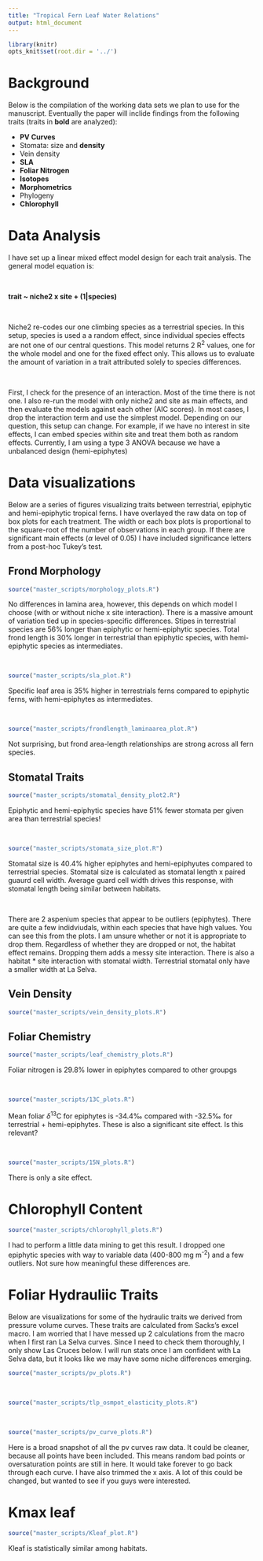 ```yaml
---
title: "Tropical Fern Leaf Water Relations"
output: html_document
---
```


```r
library(knitr)
opts_knit$set(root.dir = '../')
```

# Background

Below is the compilation of the working data sets we plan to use for the manuscript. Eventually the paper will inclide findings from the following traits (traits in **bold** are analyzed):

* **PV Curves**
* Stomata: size and **density**
* Vein density
* **SLA**
* **Foliar Nitrogen**
* **Isotopes**
* **Morphometrics**
* Phylogeny
* **Chlorophyll**

# Data Analysis

I have set up a linear mixed effect model design for each trait analysis. The general model equation is:

\

**trait ~ niche2 x site + (1|species)**

\

Niche2 re-codes our one climbing species as a terrestrial species. In this setup, species is used a a random effect, since individual species effects are not one of our central questions. This model returns 2 R^2^ values, one for the whole model and one for the fixed effect only. This allows us to evaluate the amount of variation in a trait attributed solely to species differences.

\

First, I check for the presence of an interaction. Most of the time there is not one. I also re-run the model with only niche2 and site as main effects, and then evaluate the models against each other (AIC scores). In most cases, I drop the interaction term and use the simplest model. Depending on our question, this setup can change. For example, if we have no interest in site effects, I can embed species within site and treat them both as random effects. Currently, I am using a type 3 ANOVA because we have a unbalanced design (hemi-epiphytes)

# Data visualizations

Below are a series of figures visualizing traits between terrestrial, epiphytic and hemi-epiphytic tropical ferns. I have overlayed the raw data on top of box plots for each treatment. The width or each box plots is proportional to the square-root of the number of observations in each group. If there are significant main effects ($\alpha$ level of 0.05) I have included significance letters from a post-hoc Tukey's test.

## Frond Morphology

```r
source("master_scripts/morphology_plots.R")
```
No differences in lamina area, however, this depends on which model I choose (with or without niche x site interaction).  There is a massive amount of variation tied up in species-specific differences. Stipes in terrestrial species are 56% longer than epiphytic or hemi-epiphytic species. Total frond length is 30% longer in terrestrial than epiphytic species, with hemi-epiphytic species as intermediates.

\

```r
source("master_scripts/sla_plot.R")
```
Specific leaf area is 35% higher in terrestrials ferns compared to epiphytic ferns, with hemi-epiphytes as intermediates.

\

```r
source("master_scripts/frondlength_laminaarea_plot.R")
```
Not surprising, but frond area-length relationships are strong across all fern species.

## Stomatal Traits

```r
source("master_scripts/stomatal_density_plot2.R")
```
Epiphytic and hemi-epiphytic species have 51% fewer stomata per given area than terrestrial species!

\

```r
source("master_scripts/stomata_size_plot.R")
```
Stomatal size is 40.4% higher epiphytes and hemi-epiphyutes compared to terrestrial species.  Stomatal size is calculated as stomatal length x paired guaurd cell width.  Average guard cell width drives this response, with stomatal length being similar between habitats.  

\

There are 2 aspenium species that appear to be outliers (epiphytes).  There are quite a few indidviudals, within each species that have high values.  You can see this from the plots.  I am unsure whether or not it is appropriate to drop them.  Regardless of whether they are dropped or not, the habitat effect remains.  Dropping them adds a messy site interaction. There is also a habitat * site interaction with stomatal width. Terrestrial stomatal only have a smaller width at La Selva.  

## Vein Density

```r
source("master_scripts/vein_density_plots.R")
```


## Foliar Chemistry 

```r
source("master_scripts/leaf_chemistry_plots.R")
```
Foliar nitrogen is 29.8% lower in epiphytes compared to other groupgs

\

```r
source("master_scripts/13C_plots.R")
```
Mean foliar $\delta$^13^C for epiphytes is -34.4&permil; compared with -32.5&permil; for terrestrial + hemi-epiphytes. These is also a significant site effect. Is this relevant? 

\

```r
source("master_scripts/15N_plots.R")
```
There is only a site effect.  

# Chlorophyll Content

```r
source("master_scripts/chlorophyll_plots.R")
```
I had to perform a little data mining to get this result. I dropped one epiphytic species with way to variable data (400-800 mg m^-2^) and a few outliers. Not sure how meaningful these differences are.

# Foliar Hydrauliic Traits

Below are visualizations for some of the hydraulic traits we derived from pressure volume curves. These traits are calculated from Sacks's excel macro. I am worried that I have messed up 2 calculations from the macro when I first ran La Selva curves. Since I need to check them thoroughly, I only show Las Cruces below. I will run stats once I am confident with La Selva data, but it looks like we may have some niche differences emerging.

```r
source("master_scripts/pv_plots.R")
```

\


```r
source("master_scripts/tlp_osmpot_elasticity_plots.R")
```

\


```r
source("master_scripts/pv_curve_plots.R")
```
Here is a broad snapshot of all the pv curves raw data.  It could be cleaner, because all points have been included. This means random bad points or oversaturation points are still in here.  It would take forever to go back through each curve.  I have also trimmed the x axis.  A lot of this could be changed, but wanted to see if you guys were interested. 

# Kmax leaf

```r
source("master_scripts/Kleaf_plot.R")
```

Kleaf is statistically similar among habitats. 


